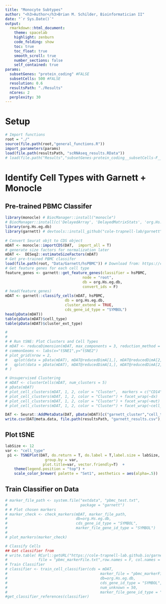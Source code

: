 ```yaml
---
title: "Monocyte Subtypes" 
author: "<h3>Author</h3>Brian M. Schilder, Bioinformatician II"
date: "`r Sys.Date()`"
output: 
  rmarkdown::html_document: 
    theme: spacelab
    highlight: zenburn 
    code_folding: show 
    toc: true 
    toc_float: true
    smooth_scroll: true
    number_sections: false 
    self_contained: true  
params:
  subsetGenes: "protein_coding" #FALSE
  subsetCells: 500 #FALSE
  resolution: 0.6
  resultsPath: "./Results"
  nCores: 2
  perplexity: 30
---
```


# Setup 

```r
# Import functions
root = "./"
source(file.path(root,"general_functions.R"))
import_parameters(params)
load(file.path(resultsPath, "scRNAseq_results.RData"))
# load(file.path("Results","subsetGenes-protein_coding__subsetCells-F__Resolution-0.5__perplexity-30__nCores-64","scRNAseq_results.RData"))
```


# Identify Cell Types with Garnett + Monocle

## Pre-trained PBMC Classifer

```r
library(monocle) # BiocManager::install("monocle") 
# BiocManager::install(c('DelayedArray', 'DelayedMatrixStats', 'org.Hs.eg.db', 'org.Mm.eg.db'))
library(org.Hs.eg.db)
library(garnett) # devtools::install_github("cole-trapnell-lab/garnett")
 
# Convert Seurat objt to CDS object 
mDAT <- monocle::importCDS(DAT,  import_all = T) 
# generate size factors for normalization later
mDAT <-  DESeq2::estimateSizeFactors(mDAT)
# Get pre-trained PBMC classifer 
load(file.path(root, "Data/Garnett/hsPBMC")) # Download from: https://cole-trapnell-lab.github.io/garnett/classifiers/hsPBMC 
# Get feature genes for each cell type
feature_genes <- garnett::get_feature_genes(classifier = hsPBMC,
                                   node = "root",
                                   db = org.Hs.eg.db,
                                   convert_ids = F)
# head(feature_genes)
mDAT <- garnett::classify_cells(mDAT, hsPBMC,
                           db = org.Hs.eg.db,
                           cluster_extend = TRUE,
                           cds_gene_id_type = "SYMBOL")
head(pData(mDAT))
table(pData(mDAT)$cell_type)
table(pData(mDAT)$cluster_ext_type) 

# 
# 
# # Run tSNE: Plot Clusters and Cell Types 
# mDAT <- reduceDimension(mDAT, max_components = 3, reduction_method = "tSNE") 
# commonGeoms <- labs(x="tSNE1",y="tSNE2")
# plot_grid(nrow = 2,
#   qplot(data = pData(mDAT), mDAT@reducedDimA[1,], mDAT@reducedDimA[2,], color = cell_type) + theme_bw() + commonGeoms,
#   qplot(data = pData(mDAT), mDAT@reducedDimA[1,], mDAT@reducedDimA[2,], color = cluster_ext_type) + theme_bw() + commonGeoms
# )

# Unsupervised Clustering
# mDAT <- clusterCells(mDAT, num_clusters = 5)
# pData(mDAT)
# plot_cell_clusters(mDAT, 1, 2, color = "Cluster",  markers = c("CD14", "FCGR3A"))
# plot_cell_clusters(mDAT, 1, 2, color = "Cluster") + facet_wrap(~dx)
# plot_cell_clusters(mDAT, 1, 2, color = "Cluster") + facet_wrap(~mut)
# plot_cell_clusters(mDAT, 1, 2, color = "Cluster") + facet_wrap(~cell_type) 

DAT <- Seurat::AddMetaData(DAT, pData(mDAT)[c("garnett_cluster","cell_type","cluster_ext_type")])
write.csv(DAT@meta.data, file.path(resultsPath, "garnett_results.csv"), quote = F,row.names = F)
```

## Plot tSNE

```r
labSize <- 12 
var <- "cell_type"
 p1 <- TSNEPlot(DAT, do.return = T, do.label = T,label.size = labSize,
                  group.by = var,
                 plot.title=var, vector.friendly=T)  +
    theme(legend.position = "top") + 
    scale_color_brewer( palette = "Set1", aesthetics = aes(alpha=.5))  
```


## Train Classifier on Data

```r

# marker_file_path <- system.file("extdata", "pbmc_test.txt",
#                                 package = "garnett")
# # Plot chosen markers
# marker_check <- check_markers(mDAT, marker_file_path,
#                               db=org.Hs.eg.db,
#                               cds_gene_id_type = "SYMBOL",
#                               marker_file_gene_id_type = "SYMBOL")
#
# plot_markers(marker_check)

# Classify Cells
## Get classifier from
# write.table( RCurl::getURL("https://cole-trapnell-lab.github.io/garnett/marker_files/hsPBMC_markers.txt"),
#              file = "pbmc_markerFile.txt",row.names = F, col.names = F, quote = F, )
# Train Classifier
# classifier <- train_cell_classifier(cds = mDAT,
#                                          marker_file = "pbmc_markerFile.txt",
#                                          db=org.Hs.eg.db,
#                                          cds_gene_id_type = "SYMBOL",
#                                          num_unknown = 50,
#                                          marker_file_gene_id_type = "SYMBOL")
#get_classifier_references(classifier) 
```
